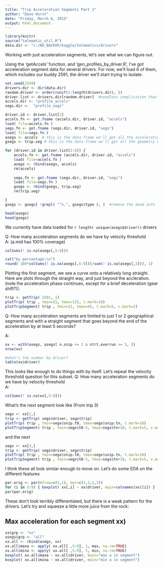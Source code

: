 ```yaml
---
title: "Trip Acceleration Segments Part 1"
author: "Dave Hurst"
date: "Friday, March 6, 2015"
output: html_document
---
```


```r
library(knitr)
source("telematic_util.R")
data.dir <- "c:/NO_BACKUP/kaggle/telematics/drivers"
```

Working with just acceleration segments, let's see what we can figure out.

Using  the 'getAccels' function, and 'gen_profiles_by_driver.R', I've got acceleration segment data for several drivers.  For now, we'll load 6 of them, which includes our buddy 2591, the driver we'll start trying to isolate.


```r
set.seed(2349)
drivers.dir <- dir(data.dir)
random.driver <- order(runif(1:length(drivers.dir), ))
driver.list <- drivers.dir[random.driver]  #needless complication that I'm stuck with at the moment
accels.dir <- "profile_accels"
segs.dir <-  "profile_segs"

driver.id <- driver.list[1]
accels.fn <- get.fname (accels.dir, driver.id, "accels")
load( file=accels.fn )
segs.fn <- get.fname (segs.dir, driver.id, "segs")
load( file=segs.fn )
asegs <- accels  # this is the data frame we'll get all the acceleration data in
gsegs <- trip.seg # this is the data frame we'll get all the geometry data in

for (driver.id in driver.list[2:6]) {
    accels.fn <- get.fname (accels.dir, driver.id, "accels")
    load( file=accels.fn )
    asegs <- rbind(asegs, accels)
    rm(accels)
    
    segs.fn <- get.fname (segs.dir, driver.id, "segs")
    load( file=segs.fn )
    gsegs <- rbind(gsegs, trip.seg)
    rm(trip.seg)

}
gsegs <- gsegs[ !grepl( "^x.", gsegs$type ), ]  #remove the dead info

head(asegs)
head(gsegs)

```
We currently have data loaded for `r length( unique(asegs$driver))` drivers

Q: How many acceleration segments do we have by velocity threshold  
A: (a.mid has 100% coverage)
```r
colSums(! is.na(asegs[,5:9]))

cat("by percentage:\n")
round( 100*colSums(! is.na(asegs[,6:9]))/sum(! is.na(asegs[,5])), 1)
```

Plotting the first segment, we see a curve onto a relatively long straight.
Here are plots through the straight way, and just beyond the accleration.  (note the acceleration phase continues, except for a brief deceleration (gear shift?)).

```r
trip <- getTrip( 2591, 1)
plotTrip( trip , tmin=21, tmax=125, t.mark=10)
plotTripSegment( trip , tmin=21, tmax=65, t.mark=5, v.mark=2)
```

Q: How many acceleration segments are limited to just 1 or 2 geographical segments and with a straight segment that goes beyond the end of the acceleration by at least 5 seconds?

A: 
```r
xx <- with(asegs, asegs[ n.snip <= 2 & strt.overrun >= 5, ])
nrow(xx)  

#what's the number by driver?
table(xx$driver)
```
This looks like enough to do things with by itself.  Let's repeat the velocity threshold question for this subset.
Q: How many acceleration segments do we have by velocity threshold  
A: 
```r
colSums(! is.na(xx[,5:9]))

```

What's the next segment look like (From trip 3)

```r
segx <- xx[2,]
trip <- getTrip( segx$driver, segx$trip)
plotTrip( trip , tmin=segx$snip.t0, tmax=segx$snip.tn, t.mark=10)
plotTripSegment( trip , tmin=segx$t0-5, tmax=segx$tn+10, t.mark=5, v.mark=2)
```

and the next
```r
segx <- xx[3,]
trip <- getTrip( segx$driver, segx$trip)
plotTrip( trip , tmin=segx$snip.t0, tmax=segx$snip.tn, t.mark=10)
plotTripSegment( trip , tmin=segx$t0-5, tmax=segx$tn+10, t.mark=5, v.mark=2)
```

I think these all look similar enough to move on.  Let's do some EDA on the different features 

```r
par.orig <- par(mfrow=c(5,1), mar=c(2,3,1,1))
for (i in 5:9) { boxplot( xx[,i] ~ xx$driver, main=colnames(xx)[i]) }
par(par.orig)
```
These don't look terribly differentiated, but there is a weak pattern for the drivers.  Let's try and squeeze a little more juice from the rock:

## Max acceleration for each segment xx)
```r
xx$grp <- "xx"
asegs$grp <- "all"
xx.all <- rbind(asegs, xx)
xx.all$maxa <- apply( xx.all[ ,5:9], 1, max, na.rm=TRUE)
xx.all$mina <- apply( xx.all[ ,5:9], 1, min, na.rm=TRUE)
boxplot( xx.all$maxa ~ xx.all$driver, main="max a in segment")
boxplot( xx.all$mina ~ xx.all$driver, main="min a in segment")
```

